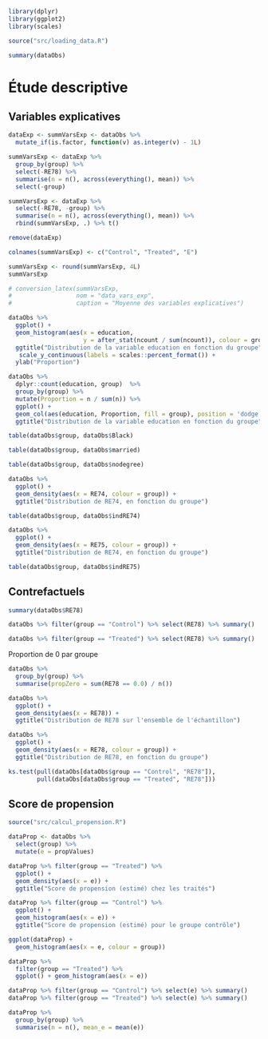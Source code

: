 ```r
library(dplyr)
library(ggplot2)
library(scales)
```

```r
source("src/loading_data.R")
```

```r
summary(dataObs)
```
# Étude descriptive


## Variables explicatives

```r

dataExp <- summVarsExp <- dataObs %>% 
  mutate_if(is.factor, function(v) as.integer(v) - 1L)

summVarsExp <- dataExp %>% 
  group_by(group) %>% 
  select(-RE78) %>% 
  summarise(n = n(), across(everything(), mean)) %>% 
  select(-group)

summVarsExp <- dataExp %>% 
  select(-RE78, -group) %>% 
  summarise(n = n(), across(everything(), mean)) %>% 
  rbind(summVarsExp, .) %>% t()

remove(dataExp)

colnames(summVarsExp) <- c("Control", "Treated", "E")

summVarsExp <- round(summVarsExp, 4L)
summVarsExp

# conversion_latex(summVarsExp, 
#                  nom = "data_vars_exp", 
#                  caption = "Moyenne des variables explicatives")
```
```r
dataObs %>% 
  ggplot() +
  geom_histogram(aes(x = education, 
                     y = after_stat(ncount / sum(ncount)), colour = group)) +
  ggtitle("Distribution de la variable education en fonction du groupe") +
   scale_y_continuous(labels = scales::percent_format()) +
  ylab("Proportion")
```

```r
dataObs %>%
  dplyr::count(education, group)  %>%
  group_by(group) %>%
  mutate(Proportion = n / sum(n)) %>%
  ggplot() + 
  geom_col(aes(education, Proportion, fill = group), position = 'dodge') +
  ggtitle("Distribution de la variable education en fonction du groupe")
```

```r
table(dataObs$group, dataObs$Black)
```

```r
table(dataObs$group, dataObs$married)
```

```r
table(dataObs$group, dataObs$nodegree)
```

```r
dataObs %>% 
  ggplot() +
  geom_density(aes(x = RE74, colour = group)) +
  ggtitle("Distribution de RE74, en fonction du groupe")
```

```r
table(dataObs$group, dataObs$indRE74)
```

```r
dataObs %>% 
  ggplot() +
  geom_density(aes(x = RE75, colour = group)) +
  ggtitle("Distribution de RE74, en fonction du groupe")
```

```r
table(dataObs$group, dataObs$indRE75)
```


## Contrefactuels

```r
summary(dataObs$RE78)
```

```r
dataObs %>% filter(group == "Control") %>% select(RE78) %>% summary()
```
```r
dataObs %>% filter(group == "Treated") %>% select(RE78) %>% summary()
```
Proportion de 0 par groupe
```r
dataObs %>% 
  group_by(group) %>% 
  summarise(propZero = sum(RE78 == 0.0) / n())
```

```r
dataObs %>% 
  ggplot() +
  geom_density(aes(x = RE78)) +
  ggtitle("Distribution de RE78 sur l'ensemble de l'échantillon")
```

```r
dataObs %>% 
  ggplot() +
  geom_density(aes(x = RE78, colour = group)) +
  ggtitle("Distribution de RE78, en fonction du groupe")
```

```r
ks.test(pull(dataObs[dataObs$group == "Control", "RE78"]), 
        pull(dataObs[dataObs$group == "Treated", "RE78"]))
```


## Score de propension

```r
source("src/calcul_propension.R")
```

```r
dataProp <- dataObs %>% 
  select(group) %>% 
  mutate(e = propValues)

dataProp %>% filter(group == "Treated") %>% 
  ggplot() + 
  geom_density(aes(x = e)) +
  ggtitle("Score de propension (estimé) chez les traités")
```

```r
dataProp %>% filter(group == "Control") %>% 
  ggplot() + 
  geom_histogram(aes(x = e)) +
  ggtitle("Score de propension (estimé) pour le groupe contrôle")
```

```r
ggplot(dataProp) + 
  geom_histogram(aes(x = e, colour = group)) 
```


```r
dataProp %>% 
  filter(group == "Treated") %>% 
  ggplot() + geom_histogram(aes(x = e))
```

```r
dataProp %>% filter(group == "Control") %>% select(e) %>% summary()
dataProp %>% filter(group == "Treated") %>% select(e) %>% summary()
```

```r
dataProp %>% 
  group_by(group) %>% 
  summarise(n = n(), mean_e = mean(e))
```
